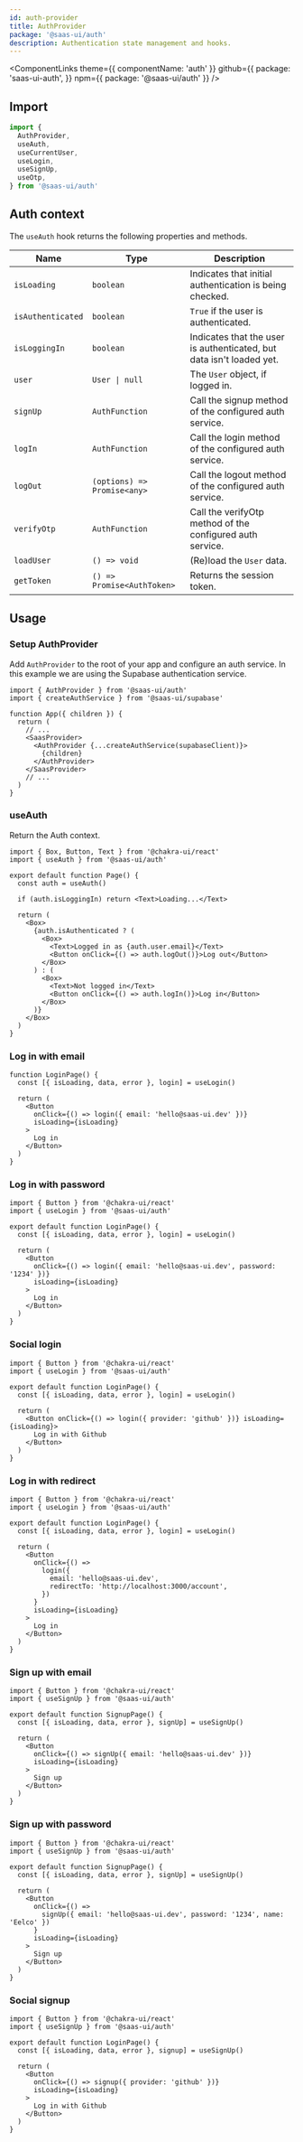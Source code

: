 ```yaml
---
id: auth-provider
title: AuthProvider
package: '@saas-ui/auth'
description: Authentication state management and hooks.
---
```


<ComponentLinks
  theme={{ componentName: 'auth' }}
  github={{
    package: 'saas-ui-auth',
  }}
  npm={{ package: '@saas-ui/auth' }}
/>

## Import

```js
import {
  AuthProvider,
  useAuth,
  useCurrentUser,
  useLogin,
  useSignUp,
  useOtp,
} from '@saas-ui/auth'
```

## Auth context

The `useAuth` hook returns the following properties and methods.

| Name              | Type                        | Description                                                          |
| ----------------- | --------------------------- | -------------------------------------------------------------------- |
| `isLoading`       | `boolean`                   | Indicates that initial authentication is being checked.              |
| `isAuthenticated` | `boolean`                   | `True` if the user is authenticated.                                 |
| `isLoggingIn`     | `boolean`                   | Indicates that the user is authenticated, but data isn't loaded yet. |
| `user`            | `User \| null`              | The `User` object, if logged in.                                     |
| `signUp`          | `AuthFunction`              | Call the signup method of the configured auth service.               |
| `logIn`           | `AuthFunction`              | Call the login method of the configured auth service.                |
| `logOut`          | `(options) => Promise<any>` | Call the logout method of the configured auth service.               |
| `verifyOtp`       | `AuthFunction`              | Call the verifyOtp method of the configured auth service.            |
| `loadUser`        | `() => void`                | (Re)load the `User` data.                                            |
| `getToken`        | `() => Promise<AuthToken>`  | Returns the session token.                                           |

## Usage

### Setup AuthProvider

Add `AuthProvider` to the root of your app and configure an auth service.
In this example we are using the Supabase authentication service.

```tsx
import { AuthProvider } from '@saas-ui/auth'
import { createAuthService } from '@saas-ui/supabase'

function App({ children }) {
  return (
    // ...
    <SaasProvider>
      <AuthProvider {...createAuthService(supabaseClient)}>
        {children}
      </AuthProvider>
    </SaasProvider>
    // ...
  )
}
```

### useAuth

Return the Auth context.

```tsx
import { Box, Button, Text } from '@chakra-ui/react'
import { useAuth } from '@saas-ui/auth'

export default function Page() {
  const auth = useAuth()

  if (auth.isLoggingIn) return <Text>Loading...</Text>

  return (
    <Box>
      {auth.isAuthenticated ? (
        <Box>
          <Text>Logged in as {auth.user.email}</Text>
          <Button onClick={() => auth.logOut()}>Log out</Button>
        </Box>
      ) : (
        <Box>
          <Text>Not logged in</Text>
          <Button onClick={() => auth.logIn()}>Log in</Button>
        </Box>
      )}
    </Box>
  )
}
```

### Log in with email

```tsx
function LoginPage() {
  const [{ isLoading, data, error }, login] = useLogin()

  return (
    <Button
      onClick={() => login({ email: 'hello@saas-ui.dev' })}
      isLoading={isLoading}
    >
      Log in
    </Button>
  )
}
```

### Log in with password

```tsx
import { Button } from '@chakra-ui/react'
import { useLogin } from '@saas-ui/auth'

export default function LoginPage() {
  const [{ isLoading, data, error }, login] = useLogin()

  return (
    <Button
      onClick={() => login({ email: 'hello@saas-ui.dev', password: '1234' })}
      isLoading={isLoading}
    >
      Log in
    </Button>
  )
}
```

### Social login

```tsx
import { Button } from '@chakra-ui/react'
import { useLogin } from '@saas-ui/auth'

export default function LoginPage() {
  const [{ isLoading, data, error }, login] = useLogin()

  return (
    <Button onClick={() => login({ provider: 'github' })} isLoading={isLoading}>
      Log in with Github
    </Button>
  )
}
```

### Log in with redirect

```tsx
import { Button } from '@chakra-ui/react'
import { useLogin } from '@saas-ui/auth'

export default function LoginPage() {
  const [{ isLoading, data, error }, login] = useLogin()

  return (
    <Button
      onClick={() =>
        login({
          email: 'hello@saas-ui.dev',
          redirectTo: 'http://localhost:3000/account',
        })
      }
      isLoading={isLoading}
    >
      Log in
    </Button>
  )
}
```

### Sign up with email

```tsx
import { Button } from '@chakra-ui/react'
import { useSignUp } from '@saas-ui/auth'

export default function SignupPage() {
  const [{ isLoading, data, error }, signUp] = useSignUp()

  return (
    <Button
      onClick={() => signUp({ email: 'hello@saas-ui.dev' })}
      isLoading={isLoading}
    >
      Sign up
    </Button>
  )
}
```

### Sign up with password

```tsx
import { Button } from '@chakra-ui/react'
import { useSignUp } from '@saas-ui/auth'

export default function SignupPage() {
  const [{ isLoading, data, error }, signUp] = useSignUp()

  return (
    <Button
      onClick={() =>
        signUp({ email: 'hello@saas-ui.dev', password: '1234', name: 'Eelco' })
      }
      isLoading={isLoading}
    >
      Sign up
    </Button>
  )
}
```

### Social signup

```tsx
import { Button } from '@chakra-ui/react'
import { useSignUp } from '@saas-ui/auth'

export default function LoginPage() {
  const [{ isLoading, data, error }, signup] = useSignUp()

  return (
    <Button
      onClick={() => signup({ provider: 'github' })}
      isLoading={isLoading}
    >
      Log in with Github
    </Button>
  )
}
```
